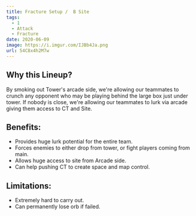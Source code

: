 ```yaml
---
title: Fracture Setup /  B Site
tags:
  - 1
  - Attack
  - Fracture
date: 2020-06-09
image: https://i.imgur.com/IJBb4Ja.png
url: 54C8x4h2M7w
---
```


## Why this Lineup?

By smoking out Tower's arcade side, we're allowing our teammates
to crunch any opponent who may be playing behind the large box
just under tower. If nobody is close, we're allowing our
teammates to lurk via arcade giving them access to CT and Site.

## Benefits:

- Provides huge lurk potential for the entire team.
- Forces enemies to either drop from tower, or fight players
  coming from main.
- Allows huge access to site from Arcade side.
- Can help pushing CT to create space and map control.

## Limitations:

- Extremely hard to carry out.
- Can permanently lose orb if failed.
